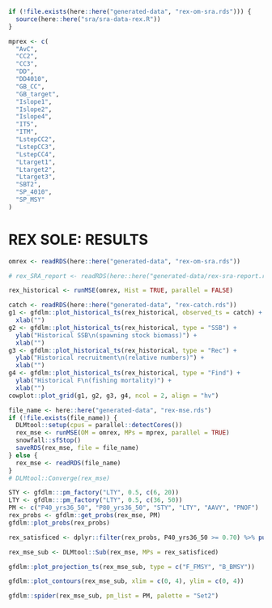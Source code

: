 \newpage

```r
if (!file.exists(here::here("generated-data", "rex-om-sra.rds"))) {
  source(here::here("sra/sra-data-rex.R"))
} 
```
  
  
<!-- # REX SOLE: MANAGEMENT PROCEDURE SPECIFICATIONS {#app:desc-mp-rex} -->

<!-- Use the management procedures that passed the screening test -->

```r
mprex <- c(
  "AvC",
  "CC2",
  "CC3",
  "DD",
  "DD4010",
  "GB_CC",
  "GB_target",
  "Islope1",
  "Islope2",
  "Islope4",
  "IT5",
  "ITM",
  "LstepCC2",
  "LstepCC3",
  "LstepCC4",
  "Ltarget1",
  "Ltarget2",
  "Ltarget3",
  "SBT2",
  "SP_4010",
  "SP_MSY"
)
```

# REX SOLE: RESULTS 

<!-- Get the operating model. For Shortraker we are using the DLMtool operating model. -->

```r
omrex <- readRDS(here::here("generated-data", "rex-om-sra.rds"))
```

<!-- How well does the SRA OM fit the indices? -->

```r
# rex_SRA_report <- readRDS(here::here("generated-data/rex-sra-report.rds"))
```

\newpage

<!-- Run the historical part of the MSE.  -->

```r
rex_historical <- runMSE(omrex, Hist = TRUE, parallel = FALSE)
```

```r
catch <- readRDS(here::here("generated-data", "rex-catch.rds"))
g1 <- gfdlm::plot_historical_ts(rex_historical, observed_ts = catch) +
  xlab("")
g2 <- gfdlm::plot_historical_ts(rex_historical, type = "SSB") +
  ylab("Historical SSB\n(spawning stock biomass)") +
  xlab("")
g3 <- gfdlm::plot_historical_ts(rex_historical, type = "Rec") +
  ylab("Historical recruitment\n(relative numbers)") +
  xlab("")
g4 <- gfdlm::plot_historical_ts(rex_historical, type = "Find") +
  ylab("Historical F\n(fishing mortality)") +
  xlab("")
cowplot::plot_grid(g1, g2, g3, g4, ncol = 2, align = "hv")
```

```r
file_name <- here::here("generated-data", "rex-mse.rds")
if (!file.exists(file_name)) {
  DLMtool::setup(cpus = parallel::detectCores())
  rex_mse <- runMSE(OM = omrex, MPs = mprex, parallel = TRUE)
  snowfall::sfStop()
  saveRDS(rex_mse, file = file_name)
} else {
  rex_mse <- readRDS(file_name)
}
# DLMtool::Converge(rex_mse)
```

```r
STY <- gfdlm:::pm_factory("LTY", 0.5, c(6, 20))
LTY <- gfdlm:::pm_factory("LTY", 0.5, c(36, 50))
PM <- c("P40_yrs36_50", "P80_yrs36_50", "STY", "LTY", "AAVY", "PNOF")
rex_probs <- gfdlm::get_probs(rex_mse, PM)
gfdlm::plot_probs(rex_probs)
```

```r
rex_satisficed <- dplyr::filter(rex_probs, P40_yrs36_50 >= 0.70) %>% pull(MP)
```

```r
rex_mse_sub <- DLMtool::Sub(rex_mse, MPs = rex_satisficed)
```


```r
gfdlm::plot_projection_ts(rex_mse_sub, type = c("F_FMSY", "B_BMSY"))
```


```r
gfdlm::plot_contours(rex_mse_sub, xlim = c(0, 4), ylim = c(0, 4))
```

```r
gfdlm::spider(rex_mse_sub, pm_list = PM, palette = "Set2")
```


